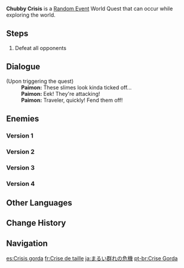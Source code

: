 {{Quest Infobox
|id             = 4
|image          = Chubby Crisis.png
|type           = World
|group          = Random Event
|region         = Mondstadt
|startLocation  = [[Windwail Highland]], [[Mondstadt]]
|startLocation2 = [[Cape Oath]], Mondstadt
|startLocation3 = [[Stormbearer Point]], Mondstadt
|startLocation4 = [[Galesong Hill]], Mondstadt
|startLocation5 = [[Starfell Valley]], Mondstadt
|otherRewards   = *AR-Dependent Rewards
|characters     = Paimon; Traveler
}}
'''Chubby Crisis''' is a [[Random Event]] World Quest that can occur while exploring the world.

==Steps==
# Defeat all opponents

==Dialogue==
{{Dialogue Start}}
;(Upon triggering the quest)
:'''Paimon:''' These slimes look kinda ticked off...
:'''Paimon:''' Eek! They're attacking!
:'''Paimon:''' Traveler, quickly! Fend them off!
{{Dialogue End}}

==Enemies==
===Version 1=== 
{{Enemy List|Cryo Slime*4;Large Cryo Slime}}

===Version 2=== 
{{Enemy List|Hydro Slime*4;Large Hydro Slime}}

===Version 3=== 
{{Enemy List|Electro Slime*4;Large Electro Slime;Mutant Electro Slime}}

===Version 4=== 
{{Enemy List|Pyro Slime*4;Large Pyro Slime}}

==Other Languages==
{{Other Languages
|en      = Chubby Crisis
|zhs     = 圆滚滚的大团危机
|zhs_rm  = Yuángǔngǔn de Dàtuán Wēijī
|zht     = 圓滾滾的大團危機
|zht_rm  = Yuángǔngǔn de Dàtuán Wéijī
|zh_tl   = Big Plump Lump Crisis
|ja      = まるい群れの危機
|ja_rm   = Marui Mure no Kiki
|ja_tl   = Round Herd Crisis
|ko      = 포동포동한 대규모 위기
|ko_tl   = Plumpy Plumpy Large-scale Crisis
|es      = Crisis gorda
|es_tl   = Fat Crisis
|fr      = Crise de taille
|fr_tl   = Sizeable Crisis
|ru      = Пухлый кризис
|ru_tl   = Chubby Crisis
|th      = วิกฤตการณ์อวบอ้วน
|th_rm   = 
|th_tl   = Fat Crisis
|vi      = Nguy Cơ Lớn Từ Vật Tròn Quay
|vi_tl   = 
|de      = Kugelrunde Gefahr
|de_tl   = Tubby Danger
|id      = Krisis Berputar
|id_tl   = Spiraling Crisis
|pt      = Crise Gorda
|pt_tl   = Fat Crisis
|tr      = Dombili Krizi
|tr_tl   = 
|it      = Crisi melmosa
|it_tl   = 
}}

==Change History==
{{Change History|1.0}}

==Navigation==
{{Quests by Type Navbox|type=Random Events}}

[[es:Crisis gorda]]
[[fr:Crise de taille]]
[[ja:まるい群れの危機]]
[[pt-br:Crise Gorda]]
